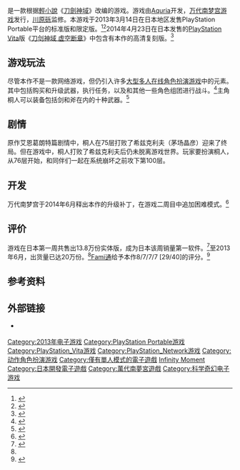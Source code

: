 {{NoteTA
| G1=Games
}}
{{Infobox VG
| title       = 刀剑神域 无限瞬间
| japanese    = ソードアート・オンライン -インフィニティ・モーメント-
| english     = 
| image       = 
| caption     = 
| official    = 
| common      = 
| genre       = [[动作角色扮演游戏|动作角色扮演]]
| platforms   = {{spml|[[PlayStation_Portable|PlayStation Portable]]|[[PlayStation_Vita|PlayStation Vita]]}}
| developer   = Aquria
| publisher   = {{vgr|JP|[[万代南梦宫游戏|万代南梦宫游戏]]}}
| director    = 
| producer    = 
| designer    = 
| writer      = 
| programmer  = 
| composer    = 
| artist      = 
| series      = 刀剑神域系列
| engine      = 
| modes       = [[单人电子游戏|单人]]
| released    = '''PlayStation Portable'''{{vgr|JP|2013年3月14日}}'''PlayStation Vita'''{{vgr|JP|2014年4月23日}}
}}
{{vgname|刀剑神域 无限瞬间|ja=ソードアート・オンライン -インフィニティ・モーメント-|en=Sword Art Online: Infinity Moment|aka=刀剑神域 无限时刻}}是一款根据[[輕小說|輕小說]]《[[刀劍神域|刀劍神域]]》改编的游戏。游戏由[[Aquria|Aquria]]开发，[[万代南梦宫游戏|万代南梦宫游戏]]发行，[[川原礫|川原砾]]监修。本游戏于2013年3月14日在日本地区发售PlayStation Portable平台的标准版和限定版。<ref name="gamefaqs">{{cite web| url = http://www.gamefaqs.com/psp/675323-sword-art-online-infinity-moment/data| title = Release information| publisher = [[GameFAQs|GameFAQs]]| date = | accessdate = 2015-10-23| archive-date = 2016-12-17| archive-url = https://web.archive.org/web/20161217225850/http://www.gamefaqs.com/psp/675323-sword-art-online-infinity-moment/data| dead-url = no}}</ref><ref name="Anime News Network">{{cite web|url=http://www.animenewsnetwork.com/news/2012-10-26/sword-art-online-game-to-have-3d-date-movie-dvd|title=''Sword Art Online'' Game to Have 3D Date Movie DVD|date=2012-10-26|publisher=[[Anime_News_Network|Anime News Network]]|accessdate=2018-04-14|archive-date=2016-05-17|archive-url=https://web.archive.org/web/20160517224850/http://www.animenewsnetwork.com/news/2012-10-26/sword-art-online-game-to-have-3d-date-movie-dvd|dead-url=no}}</ref>2014年4月23日在日本发售的[[PlayStation_Vita|PlayStation Vita]]版《[[刀剑神域_虚空断章|刀剑神域 虚空断章]]》中包含有本作的高清复刻版。<ref>{{cite web|url=http://www.siliconera.com/2014/05/01/sword-art-online-hollow-fragment-includes-hd-version-sword-art-online-infinity-moment/|title=Sword Art Online: Hollow Fragment Includes An HD Version Of Sword Art Online: Infinity Moment|publisher=Siliconera|language=en|date=2014-05-01|accessdate=2018-04-14|archive-date=2015-11-22|archive-url=https://web.archive.org/web/20151122061929/http://www.siliconera.com/2014/05/01/sword-art-online-hollow-fragment-includes-hd-version-sword-art-online-infinity-moment/|dead-url=no}}</ref>
== 游戏玩法 ==
尽管本作不是一款网络游戏，但仍引入许多[[大型多人在线角色扮演游戏|大型多人在线角色扮演游戏]]中的元素。其中包括购买和升级武器，执行任务，以及和其他一些角色组团进行战斗。<ref>{{cite web|url=http://kotaku.com/sword-art-online-infinity-moment-is-tailor-made-for-fa-470822066|title=''Sword Art Online: Infinity Moment'' is Tailor-Made for Fans of the Franchise|publisher=[[Kotaku|Kotaku]]|language=en|date=2013-04-05|accessdate=2014-06-10|archive-date=2016-03-04|archive-url=https://web.archive.org/web/20160304031024/http://kotaku.com/sword-art-online-infinity-moment-is-tailor-made-for-fa-470822066|dead-url=no}}</ref>主角桐人可以装备包括剑和斧在内的十种武器。<ref>{{cite web|url=http://www.siliconera.com/2012/12/27/kirito-has-10-different-weapons-in-sword-art-online-infinity-moment/|title=Kirito Has 10 Different Weapons In Sword Art Online: Infinity Moment|publisher=Siliconera|language=en|date=2012-12-07|accessdate=2018-04-14|archive-date=2019-01-14|archive-url=https://web.archive.org/web/20190114171745/http://www.siliconera.com/2012/12/27/kirito-has-10-different-weapons-in-sword-art-online-infinity-moment/|dead-url=no}}</ref>
== 剧情 ==
原作艾恩葛朗特篇剧情中，桐人在75层打败了希兹克利夫（茅场晶彦）迎来了终局。但在游戏中，桐人打败了希兹克利夫后仍未脱离游戏世界。玩家要扮演桐人，从76层开始，和同伴们一起在系统崩坏之前攻下第100层。
== 开发 ==
万代南梦宫于2014年6月释出本作的升级补丁，在游戏二周目中追加困难模式。<ref name="Patch">{{cite web|title=Sword Art Online: Infinity Moment Tops 200,000 Units Shipped And Adds New Patch|url=http://www.siliconera.com/2013/06/07/sword-art-online-infinity-moment-tops-200000-units-shipped-and-adds-new-patch/|publisher=Siliconera|language=en|date=2013-06-07|accessdate=2018-04-14|archive-date=2015-11-22|archive-url=https://web.archive.org/web/20151122061923/http://www.siliconera.com/2013/06/07/sword-art-online-infinity-moment-tops-200000-units-shipped-and-adds-new-patch/|dead-url=no}}</ref>

== 评价 ==
游戏在日本第一周共售出13.8万份实体版，成为日本该周销量第一软件。<ref>{{cite web|title=This Week In Sales: Kingdom Hearts HD Falls To Sword Art Online|url=http://www.siliconera.com/2013/03/20/this-week-in-sales-kingdom-hearts-hd-falls-to-sword-art-online/|publisher=Siliconera|language=en|date=2013-03-20|accessdate=2018-04-14|archive-date=2015-11-22|archive-url=https://web.archive.org/web/20151122061919/http://www.siliconera.com/2013/03/20/this-week-in-sales-kingdom-hearts-hd-falls-to-sword-art-online/|dead-url=no}}</ref>至2013年6月，出货量已达20万份。<ref name="Patch" />[[Fami通|Fami通]]给予本作8/7/7/7 [29/40]的评分。<ref>{{cite web|url=http://gematsu.com/2013/03/famitsu-review-scores-issue-1264|title=Famitsu Review Scores: Issue 1264|publisher=Gematsu|date=2013-03-05|accessdate=2018-04-14|archive-date=2020-08-15|archive-url=https://web.archive.org/web/20200815171238/https://www.gematsu.com/2013/03/famitsu-review-scores-issue-1264|dead-url=no}}</ref>
== 参考资料 ==
{{Reflist}}

== 外部链接 ==
* {{official website|http://sao-im.bngames.net/}} {{ja icon}}

{{刀剑神域}}

{{DEFAULTSORT:Sword Art Online Infinity Moment}}
[[Category:2013年电子游戏|Category:2013年电子游戏]]
[[Category:PlayStation_Portable游戏|Category:PlayStation Portable游戏]]
[[Category:PlayStation_Vita游戏|Category:PlayStation_Vita游戏]]
[[Category:PlayStation_Network游戏|Category:PlayStation_Network游戏]]
[[Category:动作角色扮演游戏|Category:动作角色扮演游戏]]
[[Category:僅有單人模式的電子遊戲|Category:僅有單人模式的電子遊戲]]
[[Category:刀劍神域系列電子遊戲|Infinity Moment]]
[[Category:日本開發電子遊戲|Category:日本開發電子遊戲]]
[[Category:萬代南夢宮遊戲|Category:萬代南夢宮遊戲]]
[[Category:科学奇幻电子游戏|Category:科学奇幻电子游戏]]